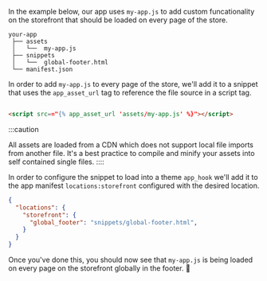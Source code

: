 In the example below, our app uses `my-app.js` to add custom funcationality on the storefront that should be loaded on every page of the store.


```title="Example App Structure"
your-app
 ├── assets
 │   └──  my-app.js
 ├── snippets
 │   └──  global-footer.html
 └── manifest.json
```

In order to add `my-app.js` to every page of the store, we'll add it to a snippet that uses the `app_asset_url` tag to reference the file source in a script tag.


```html title="Example Asset Usage in Snippet"

<script src=="{% app_asset_url 'assets/my-app.js' %}"></script>

```
:::caution

All assets are loaded from a CDN which does not support local file imports from another file. It's a best practice to compile and minify your assets into self contained single files.
::::


In order to configure the snippet to load into a theme `app_hook` we'll add it to the app manifest `locations:storefront` configured with the desired location.

```json title="Example Manifest.json"
{
  "locations": {
    "storefront": {
      "global_footer": "snippets/global-footer.html",
    }
  }
}
```

Once you've done this, you should now see that `my-app.js` is being loaded on every page on the storefront globally in the footer. :clap:
